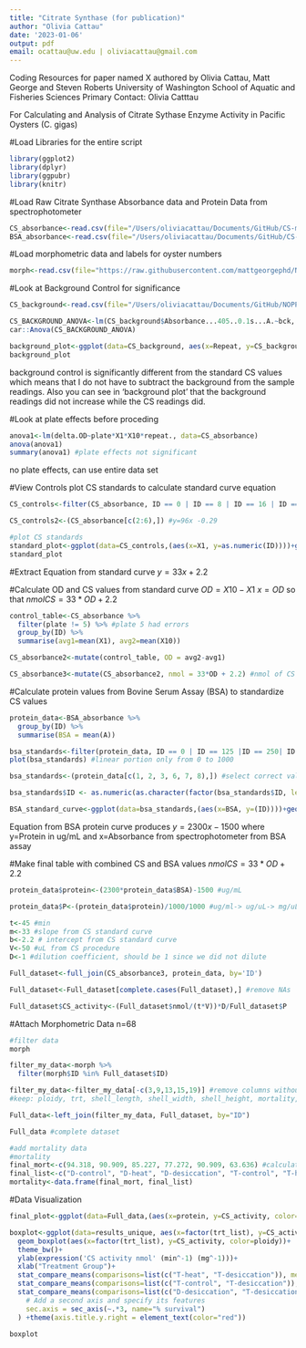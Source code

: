 ```yaml
---
title: "Citrate Synthase (for publication)"
author: "Olivia Cattau"
date: '2023-01-06'
output: pdf
email: ocattau@uw.edu | oliviacattau@gmail.com
---
```

Coding Resources for paper named X authored by Olivia Cattau, Matt George and Steven Roberts
University of Washington School of Aquatic and Fisheries Sciences
Primary Contact: Olivia Catttau

For Calculating and Analysis of Citrate Sythase Enzyme Activity in Pacific Oysters (C. gigas)

#Load Libraries for the entire script
```r
library(ggplot2)
library(dplyr)
library(ggpubr)
library(knitr)
```

#Load Raw Citrate Synthase Absorbance data and Protein Data from spectrophotometer 
```r
CS_absorbance<-read.csv(file="/Users/oliviacattau/Documents/GitHub/CS-manuscript/raw-data/Rawdata_Absorbance_CS.csv")
BSA_absorbance<-read.csv(file="/Users/oliviacattau/Documents/GitHub/CS-manuscript/raw-data/BSA_absorbance.csv")
```

#Load morphometric data and labels for oyster numbers
```r
morph<-read.csv(file="https://raw.githubusercontent.com/mattgeorgephd/NOPP-gigas-ploidy-temp/main/202107_EXP2/citrate_synthase/Raw%20Data/morphometrics_CS.csv")
```

#Look at Background Control for significance
```r
CS_background<-read.csv(file="/Users/oliviacattau/Documents/GitHub/NOPP-gigas-ploidy-temp/202107_EXP2/citrate_synthase/Raw Data/CS_12_10_22_background.csv")#from 12.19.22

CS_BACKGROUND_ANOVA<-lm(CS_background$Absorbance...405..0.1s...A.~bck, data=CS_background)
car::Anova(CS_BACKGROUND_ANOVA)  

background_plot<-ggplot(data=CS_background, aes(x=Repeat, y=CS_background$Absorbance...405..0.1s...A., color=(bck)))+geom_point()+theme_bw()+geom_smooth(method="lm", se=FALSE, formula=y~x)+scale_x_continuous(breaks=seq(1, 10, by=1)   ) 
background_plot
```
background control is significantly different from the standard CS values which means that I do not have to subtract the background from the sample readings. Also you can see in 'background plot' that the background readings did not increase while the CS readings did. 

#Look at plate effects before proceding
```r
anova1<-lm(delta.OD~plate*X1*X10*repeat., data=CS_absorbance)
anova(anova1)
summary(anova1) #plate effects not significant
```
no plate effects, can use entire data set

#View Controls
plot CS standards to calculate standard curve equation
```r
CS_controls<-filter(CS_absorbance, ID == 0 | ID == 8 | ID == 16 | ID == 24 | ID == 32 |ID == 40) 

CS_controls2<-(CS_absorbance[c(2:6),]) #y=96x -0.29

#plot CS standards
standard_plot<-ggplot(data=CS_controls,(aes(x=X1, y=as.numeric(ID))))+geom_point()+geom_smooth(method="lm", se=FALSE, formula = y ~ poly(x, 1) )+xlab("A @ 570nm")+ylab("standard values")+theme_bw()+stat_regline_equation(label.x=0.25, label.y=20)
standard_plot
```

#Extract Equation from standard curve
$y= 33x + 2.2$

#Calculate OD and CS values from standard curve
$OD=X10-X1$
$x=OD$ so that $nmol CS = 33*OD +2.2$
```r
control_table<-CS_absorbance %>% 
  filter(plate != 5) %>% #plate 5 had errors
  group_by(ID) %>%
  summarise(avg1=mean(X1), avg2=mean(X10)) 

CS_absorbance2<-mutate(control_table, OD = avg2-avg1)

CS_absorbance3<-mutate(CS_absorbance2, nmol = 33*OD + 2.2) #nmol of CS enzyme
```

#Calculate protein values from Bovine Serum Assay (BSA) to standardize CS values
```r
protein_data<-BSA_absorbance %>%
  group_by(ID) %>%
  summarise(BSA = mean(A))

bsa_standards<-filter(protein_data, ID == 0 | ID == 125 |ID == 250| ID == 500 | ID == 750 | ID == 1000| ID == 1500 | ID == 2000)
plot(bsa_standards) #linear portion only from 0 to 1000

bsa_standards<-(protein_data[c(1, 2, 3, 6, 7, 8),]) #select correct values [0:1000]

bsa_standards$ID <- as.numeric(as.character(factor(bsa_standards$ID, levels=c("0", "125", "250", "500", "750", "1000"))))

BSA_standard_curve<-ggplot(data=bsa_standards,(aes(x=BSA, y=(ID))))+geom_point()+geom_smooth(method="lm", se=FALSE, formula = y ~ x )+theme_bw()+stat_regline_equation(label.x=0.6, label.y=500)+ylab("ug/mL")
```
Equation from BSA protein curve produces $y=2300x-1500$ where y=Protein in ug/mL and x=Absorbance from spectrophotometer from BSA assay

#Make final table with combined CS and BSA values
$nmol CS = 33*OD +2.2$
```r
protein_data$protein<-(2300*protein_data$BSA)-1500 #ug/mL

protein_data$P<-(protein_data$protein)/1000/1000 #ug/ml-> ug/uL-> mg/uL  also equal to total protein extracted 

t<-45 #min
m<-33 #slope from CS standard curve
b<-2.2 # intercept from CS standard curve
V<-50 #uL from CS procedure 
D<-1 #dilution coefficient, should be 1 since we did not dilute

Full_dataset<-full_join(CS_absorbance3, protein_data, by='ID')

Full_dataset<-Full_dataset[complete.cases(Full_dataset),] #remove NAs

Full_dataset$CS_activity<-(Full_dataset$nmol/(t*V))*D/Full_dataset$P
```      

#Attach Morphometric Data
n=68 
```r
#filter data
morph

filter_my_data<-morph %>%
  filter(morph$ID %in% Full_dataset$ID)

filter_my_data<-filter_my_data[-c(3,9,13,15,19)] #remove columns without data
#keep: ploidy, trt, shell_length, shell_width, shell_height, mortality, shell volume, cal_dry_weight, ploidy.trt, tank

Full_data<-left_join(filter_my_data, Full_dataset, by="ID")

Full_data #complete dataset

#add mortality data
#mortality
final_mort<-c(94.318, 90.909, 85.227, 77.272, 90.909, 63.636) #calculated from Master File
final_list<-c("D-control", "D-heat", "D-desiccation", "T-control", "T-heat", "T-desiccation")
mortality<-data.frame(final_mort, final_list)
```


#Data Visualization
```r
final_plot<-ggplot(data=Full_data,(aes(x=protein, y=CS_activity, color=ploidy)))+geom_point()+theme_bw()+geom_smooth(method="lm", se=FALSE, formula = y ~ x ) + ylab("CS Activity (nmol/(mg*min))") +xlab("Protein (ug/mL)")

boxplot<-ggplot(data=results_unique, aes(x=factor(trt_list), y=CS_activity))+
  geom_boxplot(aes(x=factor(trt_list), y=CS_activity, color=ploidy))+
  theme_bw()+
  ylab(expression('CS activity nmol' (min^-1) (mg^-1)))+
  xlab("Treatment Group")+ 
  stat_compare_means(comparisons=list(c("T-heat", "T-desiccation")), method = "wilcox.test", aes(label="..p.signif.."), label.y=19)+
  stat_compare_means(comparisons=list(c("T-control", "T-desiccation")), method = "wilcox.test", aes(label="..p.signif.."), label.y=17)+
  stat_compare_means(comparisons=list(c("D-desiccation", "T-desiccation")), method = "wilcox.test", aes(label="..p.signif.."), label.y=23)+geom_line(data=xxy, aes(x=final_list, y=final_mort/3, group=1),color="red", linetype="dashed")+scale_y_continuous(limits=c(0,34),
    # Add a second axis and specify its features
    sec.axis = sec_axis(~.*3, name="% survival")
  ) +theme(axis.title.y.right = element_text(color="red"))

boxplot
```
